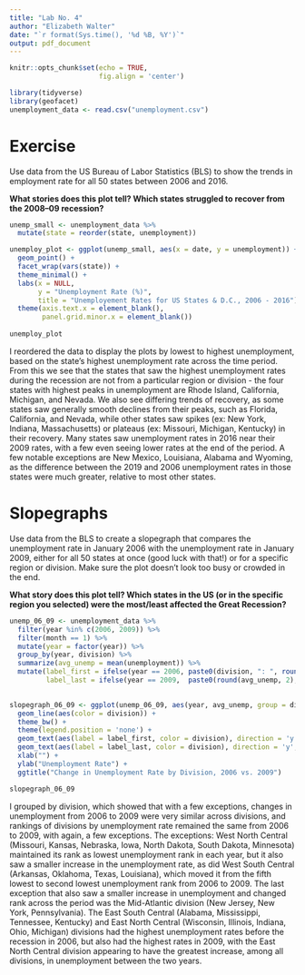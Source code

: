 ---
title: "Lab No. 4"
author: "Elizabeth Walter"
date: "`r format(Sys.time(), '%d %B, %Y')`"
output: pdf_document
---

```{r setup, include=TRUE}
knitr::opts_chunk$set(echo = TRUE,
                      fig.align = 'center')
```
```{r}
library(tidyverse)
library(geofacet)
unemployment_data <- read.csv("unemployment.csv")
```


# Exercise

Use data from the US Bureau of Labor Statistics (BLS) to show the trends in employment rate for all 50 states between 2006 and 2016.

**What stories does this plot tell? Which states struggled to recover from the 2008–09 recession?**

```{r small-multiples, fig.width=12,fig.height=12}
unemp_small <- unemployment_data %>%
  mutate(state = reorder(state, unemployment))

unemploy_plot <- ggplot(unemp_small, aes(x = date, y = unemployment)) +
  geom_point() +
  facet_wrap(vars(state)) +
  theme_minimal() +
  labs(x = NULL, 
       y = "Unemployment Rate (%)",
       title = "Unemployement Rates for US States & D.C., 2006 - 2016") +
  theme(axis.text.x = element_blank(),
        panel.grid.minor.x = element_blank())
  
unemploy_plot
```
I reordered the data to display the plots by lowest to highest unemployment, based on the state's highest unemployment rate across the time period. From this we see that the states that saw the highest unemployment rates during the recession are not from a particular region or division - the four states with highest peaks in unemployment are Rhode Island, California, Michigan, and Nevada. We also see differing trends of recovery, as some states saw generally smooth declines from their peaks, such as Florida, California, and Nevada, while other states saw spikes (ex: New York, Indiana, Massachusetts) or plateaus (ex: Missouri, Michigan, Kentucky) in their recovery. Many states saw unemployment rates in 2016 near their 2009 rates, with a few even seeing lower rates at the end of the period. A few notable exceptions are New Mexico, Louisiana, Alabama and Wyoming, as the difference between the 2019 and 2006 unemployment rates in those states were much greater, relative to most other states. 

\newpage
# Slopegraphs

Use data from the BLS to create a slopegraph that compares the unemployment rate in January 2006 with the unemployment rate in January 2009, either for all 50 states at once (good luck with that!) or for a specific region or division. Make sure the plot doesn't look too busy or crowded in the end.

**What story does this plot tell? Which states in the US (or in the specific region you selected) were the most/least affected the Great Recession?**

```{r slopegraph, fig.width= 8, fig.height= 8}
unemp_06_09 <- unemployment_data %>%
  filter(year %in% c(2006, 2009)) %>%
  filter(month == 1) %>%
  mutate(year = factor(year)) %>%
  group_by(year, division) %>%
  summarize(avg_unemp = mean(unemployment)) %>%
  mutate(label_first = ifelse(year == 2006, paste0(division, ": ", round(avg_unemp, 2), ' %'), NA),
         label_last = ifelse(year == 2009,  paste0(round(avg_unemp, 2),' %'), NA))

  
slopegraph_06_09 <- ggplot(unemp_06_09, aes(year, avg_unemp, group = division)) +
  geom_line(aes(color = division)) +
  theme_bw() +
  theme(legend.position = 'none') +
  geom_text(aes(label = label_first, color = division), direction = 'y', nudge_x = -0.3, show.legend = FALSE) +
  geom_text(aes(label = label_last, color = division), direction = 'y', nudge_x = 0.1, show.legend = FALSE) +
  xlab("") + 
  ylab("Unemployment Rate") + 
  ggtitle("Change in Unemployment Rate by Division, 2006 vs. 2009")

slopegraph_06_09
```
I grouped by division, which showed that with a few exceptions, changes in unemployment from 2006 to 2009 were very similar across divisions, and rankings of divisions by unemployment rate remained the same from 2006 to 2009, with again, a few exceptions. The exceptions: West North Central (Missouri, Kansas, Nebraska, Iowa, North Dakota, South Dakota, Minnesota) maintained its rank as lowest unemployment rank in each year, but it also saw a smaller increase in the unemployment rate, as did West South Central (Arkansas, Oklahoma, Texas, Louisiana), which moved it from the fifth lowest to second lowest unemployment rank from 2006 to 2009. The last exception that also saw a smaller increase in unemployment and changed rank across the period was the Mid-Atlantic division (New Jersey, New York, Pennsylvania). The East South Central (Alabama, Mississippi, Tennessee, Kentucky) and East North Central (Wisconsin, Illinois, Indiana, Ohio, Michigan) divisions had the highest unemployment rates before the recession in 2006, but also had the highest rates in 2009, with the East North Central division appearing to have the greatest increase, among all divisions, in unemployment between the two years. 
